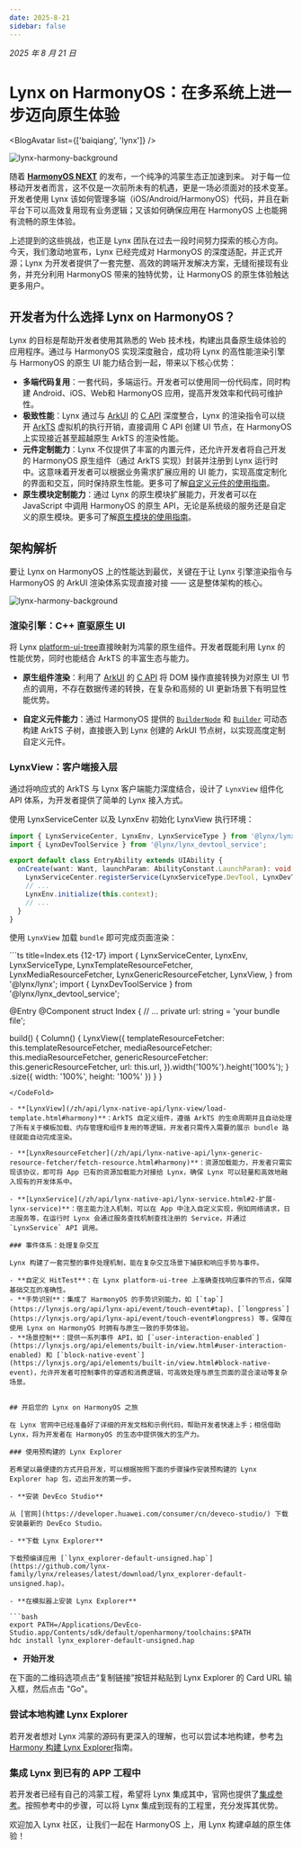 ```yaml
---
date: 2025-8-21
sidebar: false
---
```



_2025 年 8 月 21 日_

# Lynx on HarmonyOS：在多系统上进一步迈向原生体验

<BlogAvatar list={['baiqiang', 'lynx']} />

![lynx-harmony-background](https://lf-lynx.tiktok-cdns.com/obj/lynx-artifacts-oss-sg/lynx-website/assets/blog/lynx-harmony/lynx-harmony-background1.png)

随着 [**HarmonyOS NEXT**](https://consumer.huawei.com/cn/harmonyos-next/) 的发布，一个纯净的鸿蒙生态正加速到来。
对于每一位移动开发者而言，这不仅是一次前所未有的机遇，更是一场必须面对的技术变革。
开发者使用 Lynx 该如何管理多端（iOS/Android/HarmonyOS）代码，并且在新平台下可以高效复用现有业务逻辑；又该如何确保应用在 HarmonyOS 上也能拥有流畅的原生体验。

上述提到的这些挑战，也正是 Lynx 团队在过去一段时间努力探索的核心方向。
今天，我们激动地宣布，Lynx 已经完成对 HarmonyOS 的深度适配，并正式开源；Lynx 为开发者提供了一套完整、高效的跨端开发解决方案，无缝衔接现有业务，并充分利用 HarmonyOS 带来的独特优势，让 HarmonyOS 的原生体验触达更多用户。

## 开发者为什么选择 Lynx on HarmonyOS？

Lynx 的目标是帮助开发者使用其熟悉的 Web 技术栈，构建出具备原生级体验的应用程序。通过与 HarmonyOS 实现深度融合，成功将 Lynx 的高性能渲染引擎与 HarmonyOS 的原生 UI 能力结合到一起，带来以下核心优势：

- **多端代码复用**：一套代码，多端运行。开发者可以使用同一份代码库，同时构建 Android、iOS、Web和 HarmonyOS 应用，提高开发效率和代码可维护性。
- **极致性能**：Lynx 通过与 [ArkUI](https://developer.huawei.com/consumer/cn/doc/harmonyos-guides/arkui-overview) 的 [C API](https://developer.huawei.com/consumer/cn/doc/harmonyos-guides/ndk-build-ui-overview) 深度整合，Lynx 的渲染指令可以绕开 [ArkTS](https://developer.huawei.com/consumer/cn/doc/harmonyos-guides/arkts-overview) 虚拟机的执行开销，直接调用 C API 创建 UI 节点，在 HarmonyOS 上实现接近甚至超越原生 ArkTS 的渲染性能。
- **元件定制能力**：Lynx 不仅提供了丰富的内置元件，还允许开发者将自己开发的 HarmonyOS 原生组件（通过 ArkTS 实现）封装并注册到 Lynx 运行时中。这意味着开发者可以根据业务需求扩展应用的 UI 能力，实现高度定制化的界面和交互，同时保持原生性能。更多可了解[自定义元件的使用指南](/zh/guide/custom-native-component.html#platform=harmony)。
- **原生模块定制能力**：通过 Lynx 的原生模块扩展能力，开发者可以在 JavaScript 中调用 HarmonyOS 的原生 API，无论是系统级的服务还是自定义的原生模块。更多可了解[原生模块的使用指南](/zh/guide/use-native-modules.html#platform=harmony)。

## 架构解析

要让 Lynx on HarmonyOS 上的性能达到最优，关键在于让 Lynx 引擎渲染指令与 HarmonyOS 的 ArkUI 渲染体系实现直接对接 —— 这是整体架构的核心。

![lynx-harmony-background](https://lf-lynx.tiktok-cdns.com/obj/lynx-artifacts-oss-sg/lynx-website/assets/blog/lynx-harmony/lynx-harmony.png)

### 渲染引擎：C++ 直驱原生 UI

将 Lynx [platform-ui-tree](https://lynxjs.org/guide/spec.html#platform-ui-tree)直接映射为鸿蒙的原生组件。开发者既能利用 Lynx 的性能优势，同时也能结合 ArkTS 的丰富生态与能力。

- **原生组件渲染**：利用了 [ArkUI](https://developer.huawei.com/consumer/cn/doc/harmonyos-guides/arkui-overview) 的 [C API](https://developer.huawei.com/consumer/cn/doc/harmonyos-guides/ndk-build-ui-overview) 将 DOM 操作直接转换为对原生 UI 节点的调用，不存在数据传递的转换，在复杂和高频的 UI 更新场景下有明显性能优势。

- **自定义元件能力**：通过 HarmonyOS 提供的 [`BuilderNode`](https://developer.huawei.com/consumer/cn/doc/harmonyos-guides/arkts-user-defined-arktsnode-buildernode) 和 [`Builder`](https://developer.huawei.com/consumer/cn/doc/harmonyos-guides/arkts-builder) 可动态构建 ArkTS 子树，直接嵌入到 Lynx 创建的 ArkUI 节点树，以实现高度定制自定义元件。

### LynxView：客户端接入层

通过将响应式的 ArkTS 与 Lynx 客户端能力深度结合，设计了 `LynxView` 组件化 API 体系，为开发者提供了简单的 Lynx 接入方式。

使用 LynxServiceCenter 以及 LynxEnv 初始化 LynxView 执行环境：
<CodeFold>
```ts title=EntryAbility.ets
import { LynxServiceCenter, LynxEnv, LynxServiceType } from '@lynx/lynx';
import { LynxDevToolService } from '@lynx/lynx_devtool_service';

export default class EntryAbility extends UIAbility {
  onCreate(want: Want, launchParam: AbilityConstant.LaunchParam): void {
    LynxServiceCenter.registerService(LynxServiceType.DevTool, LynxDevToolService.instance);
    // ...
    LynxEnv.initialize(this.context);
    // ...
  }
}
```
</CodeFold>

使用 `LynxView` 加载 `bundle` 即可完成页面渲染：

<CodeFold>
```ts title=Index.ets {12-17}
import { LynxServiceCenter, LynxEnv, LynxServiceType, LynxTemplateResourceFetcher, LynxMediaResourceFetcher, LynxGenericResourceFetcher, LynxView, } from '@lynx/lynx';
import { LynxDevToolService } from '@lynx/lynx_devtool_service';

@Entry
@Component
struct Index {
// ...
private url: string = 'your bundle file';

build() {
  Column() {
    LynxView({
      templateResourceFetcher: this.templateResourceFetcher,
      mediaResourceFetcher: this.mediaResourceFetcher,
      genericResourceFetcher: this.genericResourceFetcher,
      url: this.url,
    }).width('100%').height('100%');
  }
  .size({ width: '100%', height: '100%' })
  }
}

````
</CodeFold>

- **[LynxView](/zh/api/lynx-native-api/lynx-view/load-template.html#harmony)**：ArkTS 自定义组件，遵循 ArkTS 的生命周期并且自动处理了所有关于模板加载、内存管理和组件复用的等逻辑，开发者只需传入需要的展示 bundle 路径就能自动完成渲染。

- **[LynxResourceFetcher](/zh/api/lynx-native-api/lynx-generic-resource-fetcher/fetch-resource.html#harmony)**：资源加载能力，开发者只需实现该协议，即可将 App 已有的资源加载能力对接给 Lynx，确保 Lynx 可以轻量和高效地融入现有的开发体系中。

- **[LynxService](/zh/api/lynx-native-api/lynx-service.html#2-扩展-lynx-service)**：宿主能力注入机制，可以在 App 中注入自定义实现，例如网络请求，日志服务等，在运行时 Lynx 会通过服务查找机制查找注册的 Service，并通过 `LynxService` API 调用。

### 事件体系：处理复杂交互

Lynx 构建了一套完整的事件处理机制，能在复杂交互场景下捕获和响应手势与事件。

- **自定义 HitTest**：在 Lynx platform-ui-tree 上准确查找响应事件的节点，保障基础交互的准确性。
- **手势识别**：集成了 HarmonyOS 的手势识别能力，如 [`tap`](https://lynxjs.org/api/lynx-api/event/touch-event#tap)、[`longpress`](https://lynxjs.org/api/lynx-api/event/touch-event#longpress) 等，保障在使用 Lynx on HarmonyOS 时拥有与原生一致的手势体验。
- **场景控制**：提供一系列事件 API，如 [`user-interaction-enabled`](https://lynxjs.org/api/elements/built-in/view.html#user-interaction-enabled) 和 [`block-native-event`](https://lynxjs.org/api/elements/built-in/view.html#block-native-event)，允许开发者可控制事件的穿透和消费逻辑，可高效处理与原生页面的混合滚动等复杂场景。


## 开启您的 Lynx on HarmonyOS 之旅

在 Lynx 官网中已经准备好了详细的开发文档和示例代码，帮助开发者快速上手；相信借助 Lynx，将为开发者在 HarmonyOS 的生态中提供强大的生产力。

### 使用预构建的 Lynx Explorer

若希望以最便捷的方式开启开发，可以根据按照下面的步骤操作安装预构建的 Lynx Explorer hap 包，迈出开发的第一步。

- **安装 DevEco Studio**

从 [官网](https://developer.huawei.com/consumer/cn/deveco-studio/) 下载安装最新的 DevEco Studio。

- **下载 Lynx Explorer**

下载预编译应用 [`lynx_explorer-default-unsigned.hap`](https://github.com/lynx-family/lynx/releases/latest/download/lynx_explorer-default-unsigned.hap)。

- **在模拟器上安装 Lynx Explorer**

```bash
export PATH=/Applications/DevEco-Studio.app/Contents/sdk/default/openharmony/toolchains:$PATH
hdc install lynx_explorer-default-unsigned.hap
````

- **开始开发**

在下面的二维码选项点击“复制链接”按钮并粘贴到 Lynx Explorer 的 Card URL 输入框，然后点击 "Go"。

<Go
  example="hello-world"
  defaultFile="src/App.tsx"
  img="https://lf-lynx.tiktok-cdns.com/obj/lynx-artifacts-oss-sg/lynx-website/assets/doc/hello-world-showcase-harmony.png"
  defaultEntryFile="dist/main.lynx.bundle"
/>

### 尝试本地构建 Lynx Explorer

若开发者想对 Lynx 鸿蒙的源码有更深入的理解，也可以尝试本地构建，参考[为 Harmony 构建 Lynx Explorer](https://github.com/lynx-family/lynx/tree/develop/explorer/harmony)指南。

### 集成 Lynx 到已有的 APP 工程中

若开发者已经有自己的鸿蒙工程，希望将 Lynx 集成其中，官网也提供了[集成参考](/zh/guide/start/integrate-with-existing-apps.html#platform=harmony)。按照参考中的步骤，可以将 Lynx 集成到现有的工程里，充分发挥其优势。

欢迎加入 Lynx 社区，让我们一起在 HarmonyOS 上，用 Lynx 构建卓越的原生体验！
